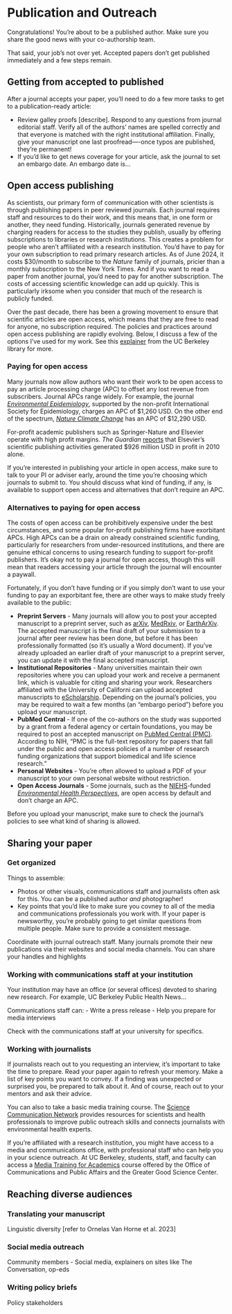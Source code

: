 # Publication and Outreach {#publication}

Congratulations! You're about to be a published author. Make sure you share the good news with your co-authorship team. 

That said, your job's not over yet. Accepted papers don't get published immediately and a few steps remain.

## Getting from accepted to published

After a journal accepts your paper, you'll need to do a few more tasks to get to a publication-ready article:

- Review galley proofs [describe]. Respond to any questions from journal editorial staff. Verify all of the authors' names are spelled correctly and that everyone is matched with the right institutional affiliation. Finally, give your manuscript one last proofread—-once typos are published, they're permanent!
- If you'd like to get news coverage for your article, ask the journal to set an embargo date. An embargo date is...

## Open access publishing

As scientists, our primary form of communication with other scientists is through publishing papers in peer reviewed journals. Each journal requires staff and resources to do their work, and this means that, in one form or another, they need funding. Historically, journals generated revenue by charging readers for access to the studies they publish, usually by offering subscriptions to libraries or research institutions. This creates a problem for people who aren't affiliated with a research institution. You'd have to pay for your own subscription to read primary research articles. As of June 2024, it costs $30/month to subscribe to the *Nature* family of journals, pricier than a monthly subscription to the New York Times. And if you want to read a paper from another journal, you'd need to pay for another subscription. The costs of accessing scientific knowledge can add up quickly. This is particularly irksome when you consider that much of the research is publicly funded. 

Over the past decade, there has been a growing movement to ensure that scientific articles are open access, which means that they are free to read for anyone, no subscription required. The policies and practices around open access publishing are rapidly evolving. Below, I discuss a few of the options I've used for my work. See this [explainer](https://www.lib.berkeley.edu/research/scholarly-communication/open-access?section=about-open-access){target="_blank"} from the UC Berkeley library for more.

### Paying for open access

Many journals now allow authors who want their work to be open access to pay an article processing charge (APC) to offset any lost revenue from subscribers. Journal APCs range widely. For example, the journal *[Environmental Epidemiology](https://journals.lww.com/environepidem/Pages/openaccess.aspx){target="_blank"}*, supported by the non-profit International Society for Epidemiology, charges an APC of $1,260 USD. On the other end of the spectrum, *[Nature Climate Change](https://www.nature.com/nclimate/submission-guidelines/publishing-options)* has an APC of \$12,290 USD.

For-profit academic publishers such as Springer-Nature and Elsevier operate with high profit margins. *The Guardian* [reports](https://www.theguardian.com/science/2017/jun/27/profitable-business-scientific-publishing-bad-for-science){target="_blank"} that Elsevier's scientific publishing activities generated \$926 million USD in profit in 2010 alone.

If you're interested in publishing your article in open access, make sure to talk to your PI or adviser early, around the time you're choosing which journals to submit to. You should discuss what kind of funding, if any, is available to support open access and alternatives that don't require an APC. 

### Alternatives to paying for open access

The costs of open access can be prohibitively expensive under the best circumstances, and some  popular for-profit publishing firms have exorbitant APCs. High APCs can be a drain on already constrained scientific funding, particularly for researchers from under-resourced institutions, and there are genuine ethical concerns to using research funding to support for-profit publishers. It's okay not to pay a journal for open access, though this will mean that readers accessing your article through the journal will encounter a paywall.

Fortunately, if you  don't have funding or if you simply don't want to use your funding to pay an exporbitant fee, there are other ways to make study freely available to the public:

- **Preprint Servers** - Many journals will allow you to post your accepted manuscript to a preprint server, such as [arXiv](https://arxiv.org/){target="_blank"}, [MedRxiv](https://www.medrxiv.org/){target="_blank"}, or [EarthArXiv](https://eartharxiv.org/){target="_blank"}. The accepted manuscript is the final draft of your submission to a journal after peer review has been done, but before it has been professionally formatted (so it's usually a Word document). If you've already uploaded an earlier draft of your manuscript to a preprint server, you can update it with the final accepted manuscript.
- **Institutional Repositories** - Many universities maintain their own repositories where you can upload your work and receive a permanent link, which is valuable for citing and sharing your work. Researchers affiliated with the University of Californi can upload accepted manuscripts to [eScholarship](https://escholarship.org/){target="_blank"}. Depending on the journal's policies, you may be required to wait a few months (an "embargo period") before you upload your manuscript.
- **PubMed Central** - If one of the co-authors on the study was supported by a grant from a federal agency or certain foundations, you may be required to post an accepted manuscript on [PubMed Central (PMC)](https://www.ncbi.nlm.nih.gov/pmc/about/public-access/){target="_blank"}. According to NIH, "PMC is the full-text repository for papers that fall under the public and open access policies of a number of research funding organizations that support biomedical and life science research."
- **Personal Websites** - You're often allowed to upload a PDF of your manuscript to your own personal website without restriction.
- **Open Access Journals** - Some journals, such as the [NIEHS](https://www.niehs.nih.gov/){target="_blank"}-funded *[Environmental Health Perspectives](https://ehp.niehs.nih.gov/){target="_blank"}*, are open access by default and don't charge an APC.

Before you upload your manuscript, make sure to check the journal's policies to see what kind of sharing is allowed.

## Sharing your paper

### Get organized

Things to assemble:

- Photos or other visuals, communications staff and journalists often ask for this. You can be a published author *and* photographer!
- Key points that you'd like to make sure you covney to all of the media and communications professionals you work with. If your paper is newsworthy, you're probably going to get similar questions from multiple people. Make sure to provide a consistent message.

Coordinate with journal outreach staff. Many journals promote their new publications via their websites and social media channels. You can share your handles and highlights


### Working with communications staff at your institution

Your institution may have an office (or several offices) devoted to sharing new research. For example, UC Berkeley Public Health News... 

Communications staff can:
- Write a press release
- Help you prepare for media interviews

Check with the communications staff at your university for specifics.

### Working with journalists

If journalists reach out to you requesting an interview, it's important to take the time to prepare. Read your paper again to refresh your memory. Make a list of key points you want to convey. If a finding was unexpected or surprised you, be prepared to talk about it. And of course, reach out to your mentors and ask their advice. 

You can also to take a basic media training course. The [Science Communication Network](https://sciencecommunicationnetwork.org/){target="_blank"} provides resources for scientists and health professionals to improve public outreach skills and connects journalists with environmental health experts.

If you're affiliated with a research institution, you might have access to a media and communications office, with professional staff who can help you in your science outreach. At UC Berkeley, students, staff, and faculty can access a [Media Training for Academics](https://news.berkeley.edu/media-training){target="_blank"} course offered by the Office of Communications and Public Affairs and the Greater Good Science Center.

## Reaching diverse audiences

### Translating your manuscript

Linguistic diversity [refer to Ornelas Van Horne et al. 2023]

### Social media outreach

Community members - Social media, explainers on sites like The Conversation, op-eds

### Writing policy briefs

Policy stakeholders